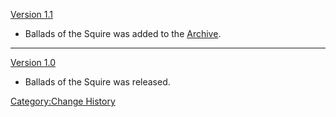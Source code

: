 [[Version 1.1]]
*Ballads of the Squire was added to the [[Archive]].
----
[[Version 1.0]]
*Ballads of the Squire was released.
<noinclude>[[Category:Change History]]</noinclude>